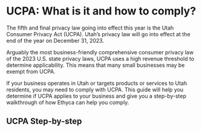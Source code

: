 
<NextSeo
  title="How to Comply with the UCPA"
  description="Learn more about the Utah Consumer Privacy Act (UCPA) and how to ensure your business is compliant. Learn about the requirements for your data map, access requests, and Data Protection Assessments (DPAs)."
/>

# UCPA: What is it and how to comply?

The fifth and final privacy law going into effect this year is the Utah Consumer Privacy Act (UCPA). Utah’s privacy law will go into effect at the end of the year on December 31, 2023. 

Arguably the most business-friendly comprehensive consumer privacy law of the 2023 U.S. state privacy laws, UCPA uses a high revenue threshold to determine applicability. This means that many small businesses may be exempt from UCPA.

If your business operates in Utah or targets products or services to Utah residents, you may need to comply with UCPA. This guide will help you determine if UCPA applies to your business and give you a step-by-step walkthrough of how Ethyca can help you comply.

## UCPA Step-by-step
<KeyFeatWrap>
  <KeyFeat title="What is the UCPA" link="./ucpa/what_is_ucpa"  description="A brief introduction to the Colorado Privacy Act (UCPA)"/>
  <KeyFeat title="What are the requirements of the UCPA?" link="./ucpa/what_reqs_ucpa"  description="A summary of the key requirements of the UCPA and considerations for how you can support them."/>
  <KeyFeat title="Additional Business Obligations of UCPA" link="./ucpa/addtl_reqs_ucpa"   description="A rundown of additional requirements businesses must follow under UCPA."/>
  <KeyFeat title="UCPA Step 01: Creating a data map" link="./ucpa/data_map_ucpa"   description="How to create a data map that will enable compliance for UCPA."/>
  <KeyFeat title="UCPA Step 02: Access Requests for ucpa" link="./ucpa/access_requests_ucpa"   description="This guide will show you how to fulfill users' access requests for UCPA"/>
  <KeyFeat title="UCPA Step 03: Erasure Requests for ucpa" link="./ucpa/erasure_ucpa"   description="This guide will show you how to fulfill users' erasure requests for UCPA"/>
  <KeyFeat title="UCPA Step 04: Portability Requests for ucpa" link="./ucpa/portability_ucpa"   description="This guide will show you how to fulfill users' data portability requests for UCPA"/>
  <KeyFeat title="UCPA Step 05: Data Protection Assessments" link="./ucpa/dpa_ucpa"   description="How to perform Data Protection Assessments to measure the risks of processing activities."/>
  <KeyFeat title="Summary" link="./ucpa/conclusion_ucpa"   description="How Ethyca enables UCPA compliance for your business and beyond."/>
</KeyFeatWrap>
